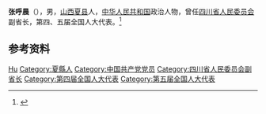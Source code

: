 '''张呼晨'''（{{bd|1914年||1982年|}}），男，[[山西|山西]][[夏县|夏县]]人，[[中华人民共和国|中华人民共和国]]政治人物，曾任[[四川省人民委员会|四川省人民委员会]]副省长，第四、五届全国人大代表。<ref>{{Cite book|title=中华人民共和国职官志|author=何虎生, 李耀东, 向常福主编|publisher=中国社会出版社|year=2003|isbn=9787800883934|location=北京|pages=}}</ref>

== 参考资料 ==
{{reflist}}

{{中国人物小作品}}

{{Authority control}}
{{DEFAULTSORT:Zhang张}}
[[Category:张姓|Hu]]
[[Category:夏縣人|Category:夏縣人]]
[[Category:中国共产党党员|Category:中国共产党党员]]
[[Category:四川省人民委员会副省长|Category:四川省人民委员会副省长]]
[[Category:第四届全国人大代表|Category:第四届全国人大代表]]
[[Category:第五届全国人大代表|Category:第五届全国人大代表]]